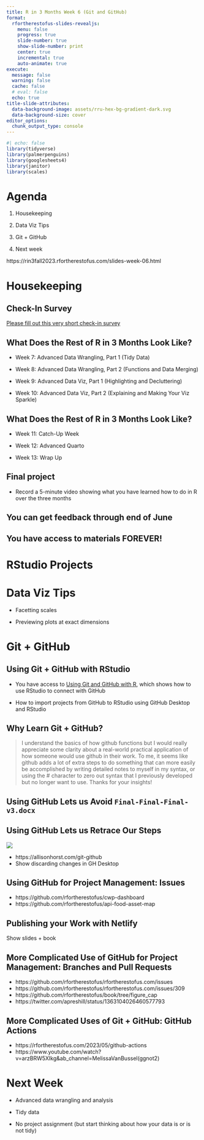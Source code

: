 ```yaml
---
title: R in 3 Months Week 6 (Git and GitHub)
format:
  rfortherestofus-slides-revealjs:
    menu: false
    progress: true
    slide-number: true
    show-slide-number: print
    center: true
    incremental: true
    auto-animate: true
execute: 
  message: false
  warning: false
  cache: false
  # eval: false
  echo: true
title-slide-attributes:
  data-background-image: assets/rru-hex-bg-gradient-dark.svg
  data-background-size: cover
editor_options: 
  chunk_output_type: console
---
```


```r
#| echo: false
library(tidyverse)
library(palmerpenguins)
library(googlesheets4)
library(janitor)
library(scales)
```

# Agenda

1. Housekeeping

1. Data Viz Tips

1. Git + GitHub

1. Next week

::: {.notes}
https://rin3fall2023.rfortherestofus.com/slides-week-06.html
:::

# Housekeeping {.inverse}

## Check-In Survey

[Please fill out this very short check-in survey](https://forms.gle/rCBCkysZLa6LiESw6)

## What Does the Rest of R in 3 Months Look Like?

- Week 7: Advanced Data Wrangling, Part 1 (Tidy Data)

- Week 8: Advanced Data Wrangling, Part 2 (Functions and Data Merging)

- Week 9: Advanced Data Viz, Part 1 (Highlighting and Decluttering)

- Week 10: Advanced Data Viz, Part 2 (Explaining and Making Your Viz Sparkle)

## What Does the Rest of R in 3 Months Look Like?

- Week 11: Catch-Up Week

- Week 12: Advanced Quarto

- Week 13: Wrap Up

## Final project

- Record a 5-minute video showing what you have learned how to do in R over the three months

## You can get feedback through end of June

## You have access to materials FOREVER! {.inverse}

# RStudio Projects {.inverse}

# Data Viz Tips

- Facetting scales

- Previewing plots at exact dimensions

# Git + GitHub {.inverse}

## Using Git + GitHub with RStudio

- You have access to [Using Git and GitHub with R](https://rfortherestofus.com/courses/git-github), which shows how to use RStudio to connect with GitHub

- How to import projects from GitHub to RStudio using GitHub Desktop and RStudio

## Why Learn Git + GitHub?

>  I understand the basics of how github functions but I would really appreciate some clarity about a real-world practical application of how someone would use github in their work. To me, it seems like github adds a lot of extra steps to do something that can more easily be accomplished by writing detailed notes to myself in my syntax, or using the # character to zero out syntax that I previously developed but no longer want to use. Thanks for your insights!

## Using GitHub Lets us Avoid `Final-Final-Final-v3.docx`



## Using GitHub Lets us Retrace Our Steps

![](https://cdn.myportfolio.com/45214904-6a61-4e23-98d6-b140f8654a40/78587c8b-fa99-4c94-bce2-026cf4e588b5.png?h=dbb1a78f096f524380f5f3eb70fa6d7b)

::: {.notes}
- https://allisonhorst.com/git-github
- Show discarding changes in GH Desktop
:::

## Using GitHub for Project Management: Issues

::: {.notes}
- https://github.com/rfortherestofus/cwp-dashboard
- https://github.com/rfortherestofus/api-food-asset-map
:::

## Publishing your Work with Netlify

::: {.notes}
Show slides + book
:::

## More Complicated Use of GitHub for Project Management: Branches and Pull Requests

::: {.notes}
- https://github.com/rfortherestofus/rfortherestofus.com/issues
- https://github.com/rfortherestofus/rfortherestofus.com/issues/309
- https://github.com/rfortherestofus/book/tree/figure_cap
- https://twitter.com/apreshill/status/1363104026460577793
:::


## More Complicated Uses of Git + GitHub: GitHub Actions

::: {.notes}
- https://rfortherestofus.com/2023/05/github-actions
- https://www.youtube.com/watch?v=arzBRW5XIkg&ab_channel=MelissaVanBussel(ggnot2)
:::


# Next Week

- Advanced data wrangling and analysis

- Tidy data

- No project assignment (but start thinking about how your data is or is not tidy)
